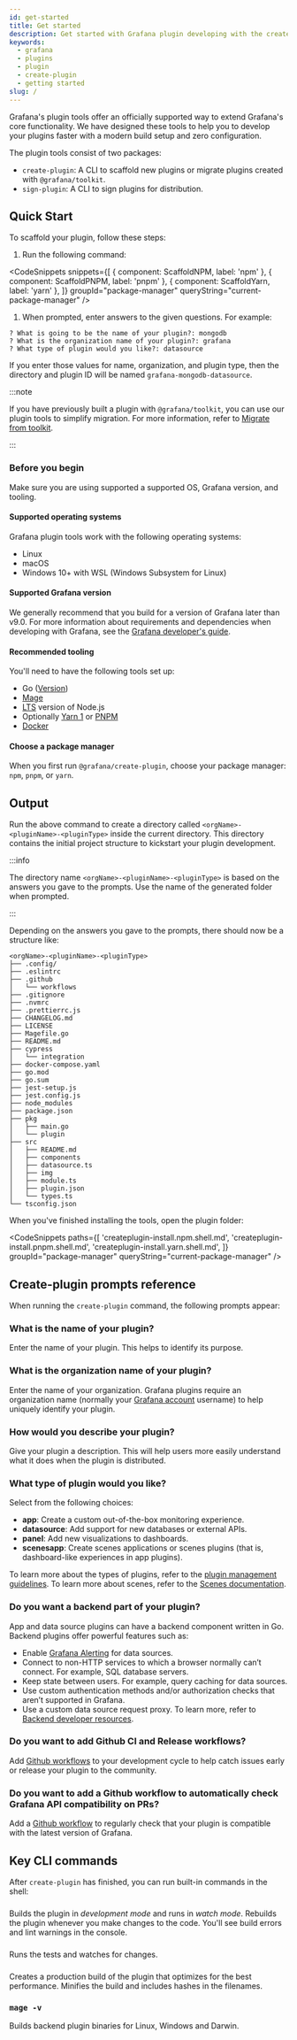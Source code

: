 ```yaml
---
id: get-started
title: Get started
description: Get started with Grafana plugin developing with the create-plugin tool.
keywords:
  - grafana
  - plugins
  - plugin
  - create-plugin
  - getting started
slug: /
---
```



Grafana's plugin tools offer an officially supported way to extend Grafana's core functionality. We have designed these tools to help you to develop your plugins faster with a modern build setup and zero configuration.

The plugin tools consist of two packages:

- `create-plugin`: A CLI to scaffold new plugins or migrate plugins created with `@grafana/toolkit`.
- `sign-plugin`: A CLI to sign plugins for distribution.

## Quick Start

To scaffold your plugin, follow these steps:

1. Run the following command:

  <CodeSnippets
    snippets={[
      { component: ScaffoldNPM, label: 'npm' },
      { component: ScaffoldPNPM, label: 'pnpm' },
      { component: ScaffoldYarn, label: 'yarn' },
    ]}
    groupId="package-manager"
    queryString="current-package-manager"
  />

1. When prompted, enter answers to the given questions. For example:

  ```
  ? What is going to be the name of your plugin?: mongodb
  ? What is the organization name of your plugin?: grafana
  ? What type of plugin would you like?: datasource
  ```

  If you enter those values for name, organization, and plugin type, then the directory and plugin ID will be named `grafana-mongodb-datasource`.

  :::note

  If you have previously built a plugin with `@grafana/toolkit`, you can use our plugin tools to simplify migration. For more information, refer to [Migrate from toolkit](/migration-guides/migrate-from-toolkit.mdx).

  :::

### Before you begin

Make sure you are using supported a supported OS, Grafana version, and tooling.

#### Supported operating systems

Grafana plugin tools work with the following operating systems:

- Linux
- macOS
- Windows 10+ with WSL (Windows Subsystem for Linux)

#### Supported Grafana version

We generally recommend that you build for a version of Grafana later than v9.0. For more information about requirements and dependencies when developing with Grafana, see the [Grafana developer's guide](https://github.com/grafana/grafana/blob/main/contribute/developer-guide.md).

#### Recommended tooling

You'll need to have the following tools set up:

- Go ([Version](https://github.com/grafana/plugin-tools/blob/main/packages/create-plugin/templates/backend/go.mod#L3))
- [Mage](https://magefile.org/)
- [LTS](https://nodejs.dev/en/about/releases/) version of Node.js
- Optionally [Yarn 1](https://classic.yarnpkg.com/lang/en/docs/install) or [PNPM](https://pnpm.io/installation)
- [Docker](https://docs.docker.com/get-docker/)

#### Choose a package manager

When you first run `@grafana/create-plugin`, choose your package manager: `npm`, `pnpm`, or `yarn`.

## Output

Run the above command to create a directory called `<orgName>-<pluginName>-<pluginType>` inside the current directory. This directory contains the initial project structure to kickstart your plugin development.

:::info

The directory name `<orgName>-<pluginName>-<pluginType>` is based on the answers you gave to the prompts. Use the name of the generated folder when prompted.

:::

Depending on the answers you gave to the prompts, there should now be a structure like:

```
<orgName>-<pluginName>-<pluginType>
├── .config/
├── .eslintrc
├── .github
│   └── workflows
├── .gitignore
├── .nvmrc
├── .prettierrc.js
├── CHANGELOG.md
├── LICENSE
├── Magefile.go
├── README.md
├── cypress
│   └── integration
├── docker-compose.yaml
├── go.mod
├── go.sum
├── jest-setup.js
├── jest.config.js
├── node_modules
├── package.json
├── pkg
│   ├── main.go
│   └── plugin
├── src
│   ├── README.md
│   ├── components
│   ├── datasource.ts
│   ├── img
│   ├── module.ts
│   ├── plugin.json
│   └── types.ts
└── tsconfig.json
```

When you've finished installing the tools, open the plugin folder:

<CodeSnippets
  paths={[
    'createplugin-install.npm.shell.md',
    'createplugin-install.pnpm.shell.md',
    'createplugin-install.yarn.shell.md',
  ]}
  groupId="package-manager"
  queryString="current-package-manager"
/>

## Create-plugin prompts reference

When running the `create-plugin` command, the following prompts appear:

### What is the name of your plugin?

Enter the name of your plugin. This helps to identify its purpose.

### What is the organization name of your plugin?

Enter the name of your organization. Grafana plugins require an organization name (normally your [Grafana account](https://grafana.com/signup/) username) to help uniquely identify your plugin.

### How would you describe your plugin?

Give your plugin a description. This will help users more easily understand what it does when the plugin is distributed.

### What type of plugin would you like?

Select from the following choices:

- **app**: Create a custom out-of-the-box monitoring experience.
- **datasource**: Add support for new databases or external APIs.
- **panel**: Add new visualizations to dashboards.
- **scenesapp**: Create scenes applications or scenes plugins (that is, dashboard-like experiences in app plugins).

To learn more about the types of plugins, refer to the [plugin management guidelines](https://grafana.com/docs/grafana/latest/administration/plugin-management/).
To learn more about scenes, refer to the [Scenes documentation](https://grafana.com/developers/scenes).

### Do you want a backend part of your plugin?

App and data source plugins can have a backend component written in Go. Backend plugins offer powerful features such as:

- Enable [Grafana Alerting](https://grafana.com/docs/grafana/latest/alerting/) for data sources.
- Connect to non-HTTP services to which a browser normally can’t connect. For example, SQL database servers.
- Keep state between users. For example, query caching for data sources.
- Use custom authentication methods and/or authorization checks that aren’t supported in Grafana.
- Use a custom data source request proxy. To learn more, refer to [Backend developer resources](./introduction/backend-plugins#resources).

### Do you want to add Github CI and Release workflows?

Add [Github workflows](/create-a-plugin/develop-a-plugin/set-up-github-workflows) to your development cycle to help catch issues early or release your plugin to the community.

### Do you want to add a Github workflow to automatically check Grafana API compatibility on PRs?

Add a [Github workflow](/create-a-plugin/develop-a-plugin/set-up-github-workflows#the-compatibility-check-is-compatibleyml) to regularly check that your plugin is compatible with the latest version of Grafana.

## Key CLI commands

After `create-plugin` has finished, you can run built-in commands in the shell:

### <SyncCommand cmd="run dev" />

Builds the plugin in _development mode_ and runs in _watch mode_. Rebuilds the plugin whenever you make changes to the code. You'll see build errors and lint warnings in the console.

### <SyncCommand cmd="run test" />

Runs the tests and watches for changes.

### <SyncCommand cmd="run build" />

Creates a production build of the plugin that optimizes for the best performance. Minifies the build and includes hashes in the filenames.

<h3>
  <code>mage -v</code>
</h3>

Builds backend plugin binaries for Linux, Windows and Darwin.
